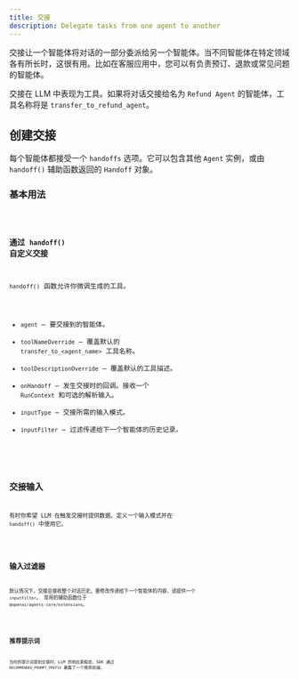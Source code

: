 ```yaml
---
title: 交接
description: Delegate tasks from one agent to another
---
```



交接让一个智能体将对话的一部分委派给另一个智能体。当不同智能体在特定领域各有所长时，这很有用。比如在客服应用中，您可以有负责预订、退款或常见问题的智能体。

交接在 LLM 中表现为工具。如果将对话交接给名为 `Refund Agent` 的智能体，工具名称将是 `transfer_to_refund_agent`。

## 创建交接

每个智能体都接受一个 `handoffs` 选项。它可以包含其他 `Agent` 实例，或由 `handoff()` 辅助函数返回的 `Handoff` 对象。

### 基本用法

<Code lang="typescript" code={basicUsageExample} title="基础交接" />

### 通过 `handoff()` 自定义交接

`handoff()` 函数允许你微调生成的工具。

- `agent` – 要交接到的智能体。
- `toolNameOverride` – 覆盖默认的 `transfer_to_<agent_name>` 工具名称。
- `toolDescriptionOverride` – 覆盖默认的工具描述。
- `onHandoff` – 发生交接时的回调。接收一个 `RunContext` 和可选的解析输入。
- `inputType` – 交接所需的输入模式。
- `inputFilter` – 过滤传递给下一个智能体的历史记录。

<Code lang="typescript" code={customizeHandoffExample} title="自定义交接" />

## 交接输入

有时你希望 LLM 在触发交接时提供数据。定义一个输入模式并在 `handoff()` 中使用它。

<Code lang="typescript" code={handoffInputExample} title="交接输入" />

## 输入过滤器

默认情况下，交接会接收整个对话历史。要修改传递给下一个智能体的内容，请提供一个 `inputFilter`。
常用的辅助函数位于 `@openai/agents-core/extensions`。

<Code lang="typescript" code={inputFilterExample} title="输入过滤器" />

## 推荐提示词

当你的提示词提到交接时，LLM 的响应更稳定。SDK 通过 `RECOMMENDED_PROMPT_PREFIX` 暴露了一个推荐前缀。

<Code lang="typescript" code={recommendedPromptExample} title="推荐提示词" />
